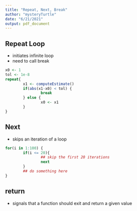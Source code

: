 ```yaml
---
title: "Repeat, Next, Break"
author: "mysteryTurtle"
date: "6/21/2021"
output: pdf_document
---
```


## Repeat Loop
- initiates infinite loop
- need to call break

```r
x0 <- 1
tol <- 1e-8
repeat{
        x1 <- computeEstimate()
        if(abs(x1-x0) < tol) {
                break
        } else {
                x0 <- x1
        }
}
```

## Next
- skips an iteration of a loop
```r
for(i in 1:100) {
        if(i <= 20){
                ## skip the first 20 iterations
                next
        }
        ## do something here
}
```

## return
- signals that a function should exit and return a given value

